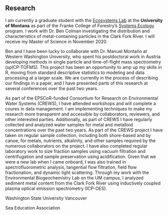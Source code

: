 <br>
<br>

## Research


I am currently a graduate student with the [Ecosystems Lab](https://www.cfc.umt.edu/research/ecosystems/) at the **University of Montana** as part of the Franke College of Forestry's [Systems Ecology](https://www.cfc.umt.edu/grad/systems-ecology/) program. I work with Dr. Ben Colman investigating the distribution and characteristics of metal-containing particles in the Clark Fork River. I will receive my Master of Science in November 2020. 

Ben and I have been lucky to collaborate with Dr. Manuel Montaño at Western Washington University, who spent his postdoctoral work in Austria developing methods in single particle and time-of-flight mass spectrometry (spICP-TOFMS). This project has been an opportunity to amp up my skills in R, moving from standard descriptive statistics to modeling and data processing at a larger scale. We are currently in the process of describing our findings in a paper, and I have presented parts of this research at several conferences over the past two years. 

As part of the EPSCoR-funded Consortium for Research on Environmental Water Systems (CREWS), I have attended workshops and will complete a coures in data management. I am implementing techniques to make my research more transparent and accessible by collaborators, reviewers, and other interested parties. Additionally, as part of CREWS I have regularly collected and analyzed water samples for metal and metalloid concentrations over the past two years. As part of the CREWS project I have taken on regular sample collection, including both shore-based and by canoe, for metals, nutrients, alkalinity, and other samples required by the numerous collaborators on the project. I have also completed regular laboratory work to size fraction samples using vacuum filtration and centrifugation and sample preservation using acidification. Given that we were a new lab when I came onboard, I was also trained in spectrofluorometric analysis, tangential flow filtration, field flow fractionation, and dynamic light scattering. Through my work with the Environmental Biogeochemistry Lab on the UM campus, I analyzed sediment metal content from the Clark Fork River using inductively coupled plasma optical emission spectrometry (ICP-OES).  

Washington State University Vancouver

Sea Education Association

